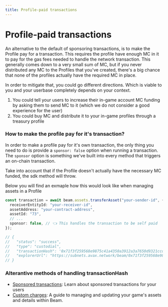 ```yaml
---
title: Profile-paid transactions
---
```


# Profile-paid transactions

An alternative to the default of sponsoring transactions, is to make the Profile pay for a transaction. This requires the profile have enough MC in it to pay for the gas fees needed to handle the network transaction. This generally comes down to a very small sum of MC, but if you never distributed any MC to the Profiles that you've created, there's a big chance that none of the profiles actually have the required MC in place.

In order to mitigate that, you could go different directions. Which is viable to you and your userbase completely depends on your context.

1. You could tell your users to increase their in-game account MC funding by asking them to send MC to it (which we do not consider a good experience for the user)
2. You could buy MC and distribute it to your in-game profiles through a treasury profile

### How to make the profile pay for it's transaction?

In order to make a profile pay for it's own transaction, the only thing you need to do is provide a `sponsor: false` option when running a transaction. The `sponsor` option is something we've built into every method that triggers an on-chain transaction.

Take into account that if the Profile doesn't actually have the necessary MC funded, the sdk method will throw.

Below you will find an exmaple how this would look like when managing assets in a Profile

```typescript
const transaction = await beam.assets.transferAsset("your-sender-id", {
  receiverEntityId: "your-receiver-id",
  assetAddress: "your-contract-address",
  assetId: "73",
  // ...
  sponsor: false, // 👈 This handles the transaction to be self paid
});

// {
//   "status": "success",
//   "type": "custodial",
//   "transactionHash": '0x71f3f259568e9875c41a4350a3912a3a7650d9321ccd1d57641241128b4e504f',
//   "explorerUrl": "https://subnets.avax.network/beam/0x71f3f259568e9875c41a4350a3912a3a7650d9321ccd1d57641241128b4e504f"
// }
```

### Alterantive methods of handling transactionHash

- [Sponsored transactions](/service/transactions/sponsored-transactions): Learn about sponsored transactions for your users
- [Custom charges](/service/transactions/custom-charges): A guide to managing and updating your game's assets and details within Beam.

